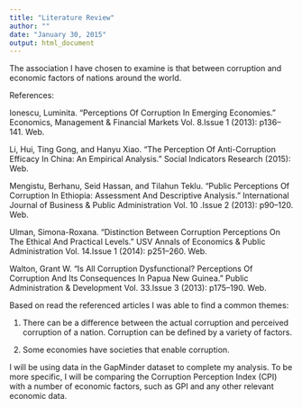 ```yaml
---
title: "Literature Review"
author: ""
date: "January 30, 2015"
output: html_document
---
```

The association I have chosen to examine is that between corruption and economic factors of nations around the world. 

References:

Ionescu, Luminita. “Perceptions Of Corruption In Emerging Economies.” Economics, Management & Financial Markets Vol. 8.Issue 1 (2013): p136–141. Web.

Li, Hui, Ting Gong, and Hanyu Xiao. “The Perception Of Anti-Corruption Efficacy In China: An Empirical Analysis.” Social Indicators Research (2015): Web.

Mengistu, Berhanu, Seid Hassan, and Tilahun Teklu. “Public Perceptions Of Corruption In Ethiopia: Assessment And Descriptive Analysis.” International Journal of Business & Public Administration Vol. 10 .Issue 2 (2013): p90–120. Web.

Ulman, Simona-Roxana. “Distinction Between Corruption Perceptions On The Ethical And Practical Levels.” USV Annals of Economics & Public Administration Vol. 14.Issue 1 (2014): p251–260. Web.

Walton, Grant W. “Is All Corruption Dysfunctional? Perceptions Of Corruption And Its Consequences In Papua New Guinea.” Public Administration & Development Vol. 33.Issue 3 (2013): p175–190. Web.

Based on read the referenced articles I was able to find a common themes:

1. There can be a difference between the actual corruption and perceived corruption of a nation. Corruption can be defined by a variety of factors.

2. Some economies have societies that enable corruption.

I will be using data in the GapMinder dataset to complete my analysis. To be more specific, I will be comparing the Corruption Perception Index (CPI) with a number of economic factors, such as GPI and any other relevant economic data.
